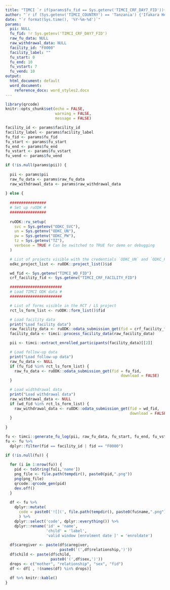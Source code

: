 ```yaml
---
title: "TIMCI `r if(params$fu_fid == Sys.getenv('TIMCI_CRF_DAY7_FID')){'Day 7'} else if(params$fu_fid == Sys.getenv('TIMCI_CRF_DAY28_FID')){'Day 28'}` follow-up - `r params$facility_id` `r params$facility_label` - Weekly log"
author: "`r if (Sys.getenv('TIMCI_COUNTRY') == 'Tanzania') {'Ifakara Health Institute (IHI)'} else if (Sys.getenv('TIMCI_COUNTRY') == 'India') {'King George s Medical University (KGMU)'} else if (Sys.getenv('TIMCI_COUNTRY') == 'Senegal') {'Université Cheikh Anta Diop de Dakar (UCAD)'} else if (Sys.getenv('TIMCI_COUNTRY') == 'Kenya') {'University of Nairobi (UoN)'} else if (Sys.getenv('TIMCI_COUNTRY') == 'Myanmar') {'Burnet Institute (BI)'} else {'Swiss Tropical and Public Health Institute (Swiss TPH)'}`"
date: "`r format(Sys.time(), '%Y-%m-%d')`"
params:
  pii: NULL
  fu_fid: !r Sys.getenv('TIMCI_CRF_DAY7_FID')
  raw_fu_data: NULL
  raw_withdrawal_data: NULL
  facility_id: "F0000"
  facility_label: ""
  fu_start: 0
  fu_end: 10
  fu_vstart: 7
  fu_vend: 10
output:
  html_document: default
  word_document:
    reference_docx: word_styles2.docx
---
```


```r

library(qrcode)
knitr::opts_chunk$set(echo = FALSE,
                      warning = FALSE,
                      message = FALSE)

```

```r

facility_id <- params$facility_id
facility_label <- params$facility_label
fu_fid <- params$fu_fid
fu_start <- params$fu_start
fu_end <- params$fu_end
fu_vstart <- params$fu_vstart
fu_vend <- params$fu_vend

if (!is.null(params$pii)) {
  
  pii <- params$pii
  raw_fu_data <- params$raw_fu_data
  raw_withdrawal_data <- params$raw_withdrawal_data
  
} else {
  
  ################
  # Set up ruODK #
  ################
  
  ruODK::ru_setup(
    svc = Sys.getenv("ODKC_SVC"),
    un = Sys.getenv("ODKC_UN"),
    pw = Sys.getenv("ODKC_PW"),
    tz = Sys.getenv("TZ"),
    verbose = TRUE # Can be switched to TRUE for demo or debugging
  )

  # List of projects visible with the credentials `ODKC_UN` and `ODKC_PW`
  odkc_project_list <- ruODK::project_list()$id

  wd_fid <- Sys.getenv("TIMCI_WD_FID")
  crf_facility_fid <- Sys.getenv("TIMCI_CRF_FACILITY_FID")

  #######################
  # Load TIMCI ODK data #
  #######################

  # List of forms visible in the RCT / LS project
  rct_ls_form_list <- ruODK::form_list()$fid

  # Load facility data
  print("Load facility data")
  raw_facility_data <- ruODK::odata_submission_get(fid = crf_facility_fid)
  facility_data <- timci::process_facility_data(raw_facility_data)

  pii <- timci::extract_enrolled_participants(facility_data)[[2]]

  # Load follow-up data
  print("Load follow-up data")
  raw_fu_data <- NULL
  if (fu_fid %in% rct_ls_form_list) {
    raw_fu_data <- ruODK::odata_submission_get(fid = fu_fid,
                                                   download = FALSE)
  }

  # Load widthdrawal data
  print("Load withdrawal data")
  raw_withdrawal_data <- NULL
  if (wd_fid %in% rct_ls_form_list) {
    raw_withdrawal_data <- ruODK::odata_submission_get(fid = wd_fid,
                                                       download = FALSE)
  }
  
}
```

```r
fu <- timci::generate_fu_log(pii, raw_fu_data, fu_start, fu_end, fu_vstart, fu_vend)
fu <- fu %>%
  dplyr::filter(fid == facility_id | fid == "F0000")
```

```r
if (!is.null(fu)) {
  
  for (i in 1:nrow(fu)) {
    pid <- toString(fu[i,'name'])
    png_file <- file.path(tempdir(), paste0(pid,".png"))
    png(png_file)
    qrcode::qrcode_gen(pid)
    dev.off()
  }
  
  df <- fu %>%
    dplyr::mutate(
      code = paste0('![](', file.path(tempdir(), paste0(fu$name,".png")), ')', '{width=0.75in}')
      ) %>%
    dplyr::select('code', dplyr::everything()) %>%
    dplyr::rename('id' = 'name',
                  'child' = 'label',
                  'valid window [enrolment date ]' = 'enroldate')
  
  df$caregiver <- paste(df$caregiver,
                        paste0('(',df$relationship,')'))
  df$child <- paste(df$child,
                    paste0('(',df$sex,')'))
  drops <- c("mother", "relationship", "sex", "fid")
  df <- df[ , !(names(df) %in% drops)]
  
  df %>% knitr::kable()
}
```
